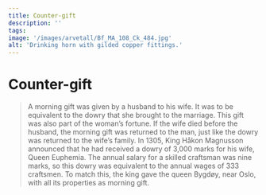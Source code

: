 ```yaml
---
title: Counter-gift
description: ''
tags:
image: '/images/arvetall/Bf_MA_108_Ck_484.jpg'
alt: 'Drinking horn with gilded copper fittings.'
---
```



# Counter-gift

<Blockquote 
    quote='“If he loses her, her heirs are to receive her dowry, but the counter-gift is forfeited.”'
    footer='List of Inheritance, chapter 3' />

<Spacer height={40}/>
<Container stil="initial side">
    A morning gift was given by a husband to his wife. It was to be equivalent to the dowry that she brought to the marriage. This gift was also part of the woman’s fortune. If the wife died before the husband, the morning gift was returned to the man, just like the dowry was returned to the wife’s family. In 1305, King Håkon Magnusson announced that he had received a dowry of 3,000 marks for his wife, Queen Euphemia. The annual salary for a skilled craftsman was nine marks, so this dowry was equivalent to the annual wages of 333 craftsmen. To match this, the king gave the queen Bygdøy, near Oslo, with all its properties as morning gift.
</Container>